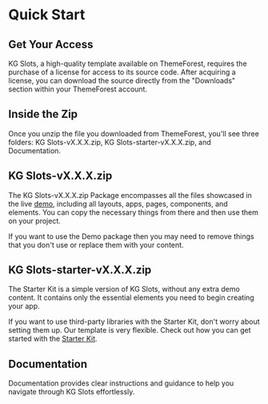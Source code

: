 
# Quick Start

## Get Your Access

KG Slots, a high-quality template available on ThemeForest, requires the purchase of a license for access to its source code. After acquiring a license, you can download the source directly from the "Downloads" section within your ThemeForest account.

## Inside the Zip

Once you unzip the file you downloaded from ThemeForest, you'll see three folders: KG Slots-vX.X.X.zip, KG Slots-starter-vX.X.X.zip, and Documentation.

## KG Slots-vX.X.X.zip

The KG Slots-vX.X.X.zip Package encompasses all the files showcased in the live [demo](http://dastail.codeshaper.net/), including all layouts, apps, pages, components, and elements. You can copy the necessary things from there and then use them on your project.

<Callout type="warning">
   If you want to use the Demo package then you may need to remove things that you don't use or replace them with your content.
</Callout>

## KG Slots-starter-vX.X.X.zip

The Starter Kit is a simple version of KG Slots, without any extra demo content. It contains only the essential elements you need to begin creating your app.

If you want to use third-party libraries with the Starter Kit, don't worry about setting them up. Our template is very flexible. Check out how you can get started with the [Starter Kit](/docs/starter-kit).


## Documentation

Documentation provides clear instructions and guidance to help you navigate through KG Slots effortlessly. 
